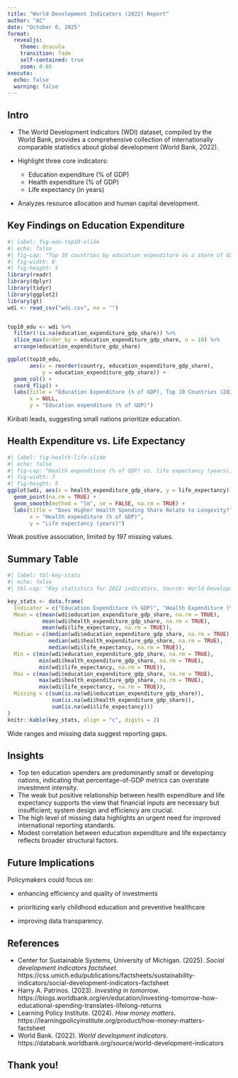 ```yaml
---
title: "World Development Indicators (2022) Report"
author: "AC"
date: "October 6, 2025"
format: 
  revealjs:
    theme: dracula
    transition: fade
    self-contained: true
    zoom: 0.65
execute:
  echo: false
  warning: false
---
```


## Intro

-   The World Development Indicators (WDI) dataset, compiled by the World Bank, provides a comprehensive collection of internationally comparable statistics about global development (World Bank, 2022).

-   Highlight three core indicators:

    -   Education expenditure (% of GDP)
    -   Health expenditure (% of GDP)
    -   Life expectancy (in years)

-   Analyzes resource allocation and human capital development.

## Key Findings on Education Expenditure

```r
#| label: fig-edu-top10-slide
#| echo: false
#| fig-cap: "Top 10 countries by education expenditure as a share of GDP (2022). Source: World Development Indicators (wdi.csv)."
#| fig-width: 8
#| fig-height: 5
library(readr)
library(dplyr)
library(tidyr)
library(ggplot2)
library(gt)
wdi <- read_csv("wdi.csv", na = "")


top10_edu <- wdi %>%
  filter(!is.na(education_expenditure_gdp_share)) %>%
  slice_max(order_by = education_expenditure_gdp_share, n = 10) %>%
  arrange(education_expenditure_gdp_share)

ggplot(top10_edu,
       aes(x = reorder(country, education_expenditure_gdp_share),
           y = education_expenditure_gdp_share)) +
  geom_col() +
  coord_flip() +
  labs(title = "Education Expenditure (% of GDP), Top 10 Countries (2022)",
       x = NULL,
       y = "Education expenditure (% of GDP)")
```

Kiribati leads, suggesting small nations prioritize education.

## Health Expenditure vs. Life Expectancy

```r
#| label: fig-health-life-slide
#| echo: false
#| fig-cap: "Health expenditure (% of GDP) vs. life expectancy (years), 2022. Line shows linear fit. Source: World Development Indicators (wdi.csv)."
#| fig-width: 7
#| fig-height: 5
ggplot(wdi, aes(x = health_expenditure_gdp_share, y = life_expectancy)) +
  geom_point(na.rm = TRUE) +
  geom_smooth(method = "lm", se = FALSE, na.rm = TRUE) +
  labs(title = "Does Higher Health Spending Share Relate to Longevity?",
       x = "Health expenditure (% of GDP)",
       y = "Life expectancy (years)")
```

Weak positive association, limited by 197 missing values.

## Summary Table

```r
#| label: tbl-key-stats
#| echo: false
#| tbl-cap: "Key statistics for 2022 indicators. Source: World Development Indicators (wdi.csv)."

key_stats <- data.frame(
  Indicator = c("Education Expenditure (% GDP)", "Health Expenditure (% GDP)", "Life Expectancy (Years)"),
  Mean = c(mean(wdi$education_expenditure_gdp_share, na.rm = TRUE),
           mean(wdi$health_expenditure_gdp_share, na.rm = TRUE),
           mean(wdi$life_expectancy, na.rm = TRUE)),
  Median = c(median(wdi$education_expenditure_gdp_share, na.rm = TRUE),
             median(wdi$health_expenditure_gdp_share, na.rm = TRUE),
             median(wdi$life_expectancy, na.rm = TRUE)),
  Min = c(min(wdi$education_expenditure_gdp_share, na.rm = TRUE),
          min(wdi$health_expenditure_gdp_share, na.rm = TRUE),
          min(wdi$life_expectancy, na.rm = TRUE)),
  Max = c(max(wdi$education_expenditure_gdp_share, na.rm = TRUE),
          max(wdi$health_expenditure_gdp_share, na.rm = TRUE),
          max(wdi$life_expectancy, na.rm = TRUE)),
  Missing = c(sum(is.na(wdi$education_expenditure_gdp_share)),
              sum(is.na(wdi$health_expenditure_gdp_share)),
              sum(is.na(wdi$life_expectancy)))
)
knitr::kable(key_stats, align = "c", digits = 2)
```

Wide ranges and missing data suggest reporting gaps.

## Insights

-   Top ten education spenders are predominantly small or developing nations, indicating that percentage-of-GDP metrics can overstate investment intensity.
-   The weak but positive relationship between health expenditure and life expectancy supports the view that financial inputs are necessary but insufficient; system design and efficiency are crucial.
-   The high level of missing data highlights an urgent need for improved international reporting standards.
-   Modest correlation between education expenditure and life expectancy reflects broader structural factors.

## Future Implications

Policymakers could focus on:

-   enhancing efficiency and quality of investments

-   prioritizing early childhood education and preventive healthcare

-   improving data transparency.

## References

-   Center for Sustainable Systems, University of Michigan. (2025). *Social development indicators factsheet*. https://css.umich.edu/publications/factsheets/sustainability-indicators/social-development-indicators-factsheet
-   Harry A. Patrinos. (2023). *Investing in tomorrow*. https://blogs.worldbank.org/en/education/investing-tomorrow-how-educational-spending-translates-lifelong-returns
-   Learning Policy Institute. (2024). *How money matters*. https://learningpolicyinstitute.org/product/how-money-matters-factsheet
-   World Bank. (2022). *World development indicators*. https://databank.worldbank.org/source/world-development-indicators

## Thank you!
